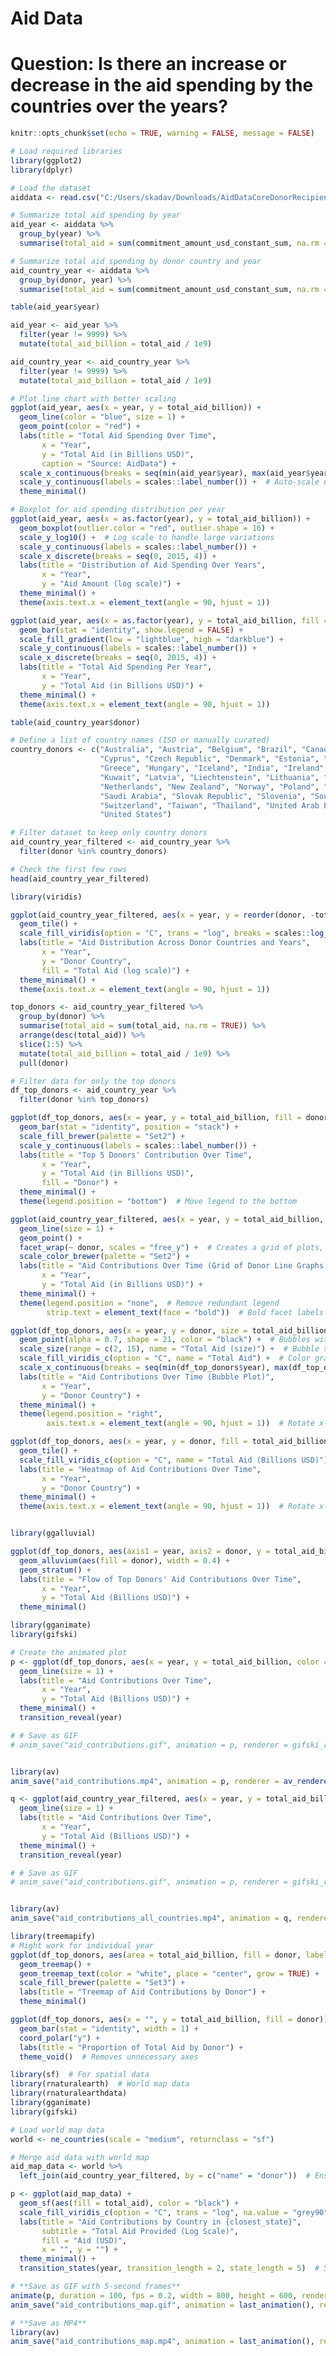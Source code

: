 # Aid Data
# Question: Is there an increase or decrease in the aid spending by the countries over the years?

```{r setup, include=FALSE}
knitr::opts_chunk$set(echo = TRUE, warning = FALSE, message = FALSE)
```

```{r Importing important libraries}
# Load required libraries
library(ggplot2)
library(dplyr)
```

```{r}
# Load the dataset
aiddata <- read.csv("C:/Users/skadav/Downloads/AidDataCoreDonorRecipientYearPurpose_ResearchRelease_Level1_v3.0.csv")
```

```{r}
# Summarize total aid spending by year
aid_year <- aiddata %>%
  group_by(year) %>%
  summarise(total_aid = sum(commitment_amount_usd_constant_sum, na.rm = TRUE))

# Summarize total aid spending by donor country and year
aid_country_year <- aiddata %>%
  group_by(donor, year) %>%
  summarise(total_aid = sum(commitment_amount_usd_constant_sum, na.rm = TRUE))
```

```{r}
table(aid_year$year)
```

```{r}
aid_year <- aid_year %>% 
  filter(year != 9999) %>% 
  mutate(total_aid_billion = total_aid / 1e9)

aid_country_year <- aid_country_year %>% 
  filter(year != 9999) %>% 
  mutate(total_aid_billion = total_aid / 1e9)
```

```{r}
# Plot line chart with better scaling
ggplot(aid_year, aes(x = year, y = total_aid_billion)) +
  geom_line(color = "blue", size = 1) +
  geom_point(color = "red") +
  labs(title = "Total Aid Spending Over Time",
       x = "Year",
       y = "Total Aid (in Billions USD)",
       caption = "Source: AidData") +
  scale_x_continuous(breaks = seq(min(aid_year$year), max(aid_year$year), 4)) +
  scale_y_continuous(labels = scales::label_number()) +  # Auto-scale using SI notation (e.g., B for billions)
  theme_minimal()
```

```{r}
# Boxplot for aid spending distribution per year
ggplot(aid_year, aes(x = as.factor(year), y = total_aid_billion)) +
  geom_boxplot(outlier.color = "red", outlier.shape = 16) +
  scale_y_log10() +  # Log scale to handle large variations
  scale_y_continuous(labels = scales::label_number()) +
  scale_x_discrete(breaks = seq(0, 2015, 4)) +
  labs(title = "Distribution of Aid Spending Over Years",
       x = "Year",
       y = "Aid Amount (log scale)") +
  theme_minimal() +
  theme(axis.text.x = element_text(angle = 90, hjust = 1))
```


```{r}
ggplot(aid_year, aes(x = as.factor(year), y = total_aid_billion, fill = total_aid)) +
  geom_bar(stat = "identity", show.legend = FALSE) +
  scale_fill_gradient(low = "lightblue", high = "darkblue") +
  scale_y_continuous(labels = scales::label_number()) +
  scale_x_discrete(breaks = seq(0, 2015, 4)) +
  labs(title = "Total Aid Spending Per Year",
       x = "Year",
       y = "Total Aid (in Billions USD)") +
  theme_minimal() +
  theme(axis.text.x = element_text(angle = 90, hjust = 1))
```

```{r}
table(aid_country_year$donor)

# Define a list of country names (ISO or manually curated)
country_donors <- c("Australia", "Austria", "Belgium", "Brazil", "Canada", "Chile", "Colombia",
                    "Cyprus", "Czech Republic", "Denmark", "Estonia", "Finland", "France", "Germany",
                    "Greece", "Hungary", "Iceland", "India", "Ireland", "Italy", "Japan", "Korea",
                    "Kuwait", "Latvia", "Liechtenstein", "Lithuania", "Luxembourg", "Monaco",
                    "Netherlands", "New Zealand", "Norway", "Poland", "Portugal", "Qatar", "Romania",
                    "Saudi Arabia", "Slovak Republic", "Slovenia", "South Africa", "Spain", "Sweden",
                    "Switzerland", "Taiwan", "Thailand", "United Arab Emirates", "United Kingdom",
                    "United States")

# Filter dataset to keep only country donors
aid_country_year_filtered <- aid_country_year %>%
  filter(donor %in% country_donors)

# Check the first few rows
head(aid_country_year_filtered)

```

```{r}
library(viridis)

ggplot(aid_country_year_filtered, aes(x = year, y = reorder(donor, -total_aid_billion), fill = total_aid_billion)) +
  geom_tile() +
  scale_fill_viridis(option = "C", trans = "log", breaks = scales::log_breaks(n = 5), labels = scales::label_number()) +
  labs(title = "Aid Distribution Across Donor Countries and Years",
       x = "Year",
       y = "Donor Country",
       fill = "Total Aid (log scale)") +
  theme_minimal() +
  theme(axis.text.x = element_text(angle = 90, hjust = 1))

```


```{r}
top_donors <- aid_country_year_filtered %>%
  group_by(donor) %>%
  summarise(total_aid = sum(total_aid, na.rm = TRUE)) %>%
  arrange(desc(total_aid)) %>%
  slice(1:5) %>%
  mutate(total_aid_billion = total_aid / 1e9) %>% 
  pull(donor)

# Filter data for only the top donors
df_top_donors <- aid_country_year %>%
  filter(donor %in% top_donors)
```


```{r}
ggplot(df_top_donors, aes(x = year, y = total_aid_billion, fill = donor)) +
  geom_bar(stat = "identity", position = "stack") +
  scale_fill_brewer(palette = "Set2") +
  scale_y_continuous(labels = scales::label_number()) +
  labs(title = "Top 5 Donors' Contribution Over Time",
       x = "Year",
       y = "Total Aid (in Billions USD)",
       fill = "Donor") +
  theme_minimal() +
  theme(legend.position = "bottom")  # Move legend to the bottom
```


```{r}
ggplot(aid_country_year_filtered, aes(x = year, y = total_aid_billion, color = donor)) +
  geom_line(size = 1) +
  geom_point() +
  facet_wrap(~ donor, scales = "free_y") +  # Creates a grid of plots, one per donor
  scale_color_brewer(palette = "Set2") +
  labs(title = "Aid Contributions Over Time (Grid of Donor Line Graphs)",
       x = "Year",
       y = "Total Aid (in Billions USD)") +
  theme_minimal() +
  theme(legend.position = "none",  # Remove redundant legend
        strip.text = element_text(face = "bold"))  # Bold facet labels
```

```{r}
ggplot(df_top_donors, aes(x = year, y = donor, size = total_aid_billion, fill = total_aid_billion)) +
  geom_point(alpha = 0.7, shape = 21, color = "black") +  # Bubbles with black borders
  scale_size(range = c(2, 15), name = "Total Aid (size)") +  # Bubble size range
  scale_fill_viridis_c(option = "C", name = "Total Aid") +  # Color gradient
  scale_x_continuous(breaks = seq(min(df_top_donors$year), max(df_top_donors$year), 5)) +  # Control x-axis breaks
  labs(title = "Aid Contributions Over Time (Bubble Plot)",
       x = "Year",
       y = "Donor Country") +
  theme_minimal() +
  theme(legend.position = "right",
        axis.text.x = element_text(angle = 90, hjust = 1))  # Rotate x-axis labels for better readability

```

```{r}
ggplot(df_top_donors, aes(x = year, y = donor, fill = total_aid_billion)) +
  geom_tile() +
  scale_fill_viridis_c(option = "C", name = "Total Aid (Billions USD)") +
  labs(title = "Heatmap of Aid Contributions Over Time",
       x = "Year",
       y = "Donor Country") +
  theme_minimal() +
  theme(axis.text.x = element_text(angle = 90, hjust = 1))  # Rotate x-axis labels



```

```{r}
library(ggalluvial)

ggplot(df_top_donors, aes(axis1 = year, axis2 = donor, y = total_aid_billion)) +
  geom_alluvium(aes(fill = donor), width = 0.4) +
  geom_stratum() +
  labs(title = "Flow of Top Donors' Aid Contributions Over Time",
       x = "Year",
       y = "Total Aid (Billions USD)") +
  theme_minimal()

```

```{r}
library(gganimate)
library(gifski)

# Create the animated plot
p <- ggplot(df_top_donors, aes(x = year, y = total_aid_billion, color = donor)) +
  geom_line(size = 1) +
  labs(title = "Aid Contributions Over Time",
       x = "Year",
       y = "Total Aid (Billions USD)") +
  theme_minimal() +
  transition_reveal(year)

# # Save as GIF
# anim_save("aid_contributions.gif", animation = p, renderer = gifski_renderer())


library(av)
anim_save("aid_contributions.mp4", animation = p, renderer = av_renderer())
```

```{r}
q <- ggplot(aid_country_year_filtered, aes(x = year, y = total_aid_billion, color = donor)) +
  geom_line(size = 1) +
  labs(title = "Aid Contributions Over Time",
       x = "Year",
       y = "Total Aid (Billions USD)") +
  theme_minimal() +
  transition_reveal(year)

# # Save as GIF
# anim_save("aid_contributions.gif", animation = p, renderer = gifski_renderer())


library(av)
anim_save("aid_contributions_all_countries.mp4", animation = q, renderer = av_renderer())

```

```{r}
library(treemapify)
# Might work for individual year
ggplot(df_top_donors, aes(area = total_aid_billion, fill = donor, label = donor)) +
  geom_treemap() +
  geom_treemap_text(color = "white", place = "center", grow = TRUE) +
  scale_fill_brewer(palette = "Set3") +
  labs(title = "Treemap of Aid Contributions by Donor") +
  theme_minimal()
```

```{r}


ggplot(df_top_donors, aes(x = "", y = total_aid_billion, fill = donor)) +
  geom_bar(stat = "identity", width = 1) +
  coord_polar("y") +
  labs(title = "Proportion of Total Aid by Donor") +
  theme_void()  # Removes unnecessary axes

```

```{r}
library(sf)  # For spatial data
library(rnaturalearth)  # World map data
library(rnaturalearthdata)
library(gganimate)
library(gifski)

# Load world map data
world <- ne_countries(scale = "medium", returnclass = "sf")

# Merge aid data with world map
aid_map_data <- world %>%
  left_join(aid_country_year_filtered, by = c("name" = "donor"))  # Ensure donor names match country names in `world`
```

```{r}

p <- ggplot(aid_map_data) +
  geom_sf(aes(fill = total_aid), color = "black") +
  scale_fill_viridis_c(option = "C", trans = "log", na.value = "grey90") +  # Log scale for better visibility
  labs(title = "Aid Contributions by Country in {closest_state}",
       subtitle = "Total Aid Provided (Log Scale)",
       fill = "Aid (USD)",
       x = "", y = "") +
  theme_minimal() +
  transition_states(year, transition_length = 2, state_length = 5)  # 5 seconds per frame

# **Save as GIF with 5-second frames**
animate(p, duration = 100, fps = 0.2, width = 800, height = 600, renderer = gifski_renderer())
anim_save("aid_contributions_map.gif", animation = last_animation(), renderer = gifski_renderer())

# **Save as MP4**
library(av)
anim_save("aid_contributions_map.mp4", animation = last_animation(), renderer = av_renderer())

```



















